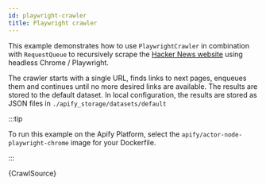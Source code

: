 ```yaml
---
id: playwright-crawler
title: Playwright crawler
---
```



This example demonstrates how to use <VersionedApiLink apiPath="playwright-crawler/class/PlaywrightCrawler">`PlaywrightCrawler`</VersionedApiLink>
in combination with <VersionedApiLink apiPath="core/class/RequestQueue">`RequestQueue`</VersionedApiLink> to
recursively scrape the [Hacker News website](https://news.ycombinator.com) using headless Chrome / Playwright.

The crawler starts with a single URL, finds links to next pages, enqueues them and continues until no more desired links are available. The results
are stored to the default dataset. In local configuration, the results are stored as JSON files in `./apify_storage/datasets/default`

:::tip

To run this example on the Apify Platform, select the `apify/actor-node-playwright-chrome` image for your Dockerfile.

:::

<CodeBlock className="language-js">
	{CrawlSource}
</CodeBlock>
